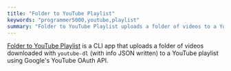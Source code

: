 ```yaml
---
title: "Folder to YouTube Playlist"
keywords: "programmer5000,youtube,playlist"
summary: "Folder to YouTube Playlist uploads a folder of videos to a YouTube playlist."
---
```


[Folder to YouTube Playlist](https://github.com/realprogrammer5000/folder-to-youtube-playlist) is a CLI app that uploads a folder of videos downloaded with `youtube-dl` (with info JSON written) to a YouTube playlist using Google's YouTube OAuth API.
